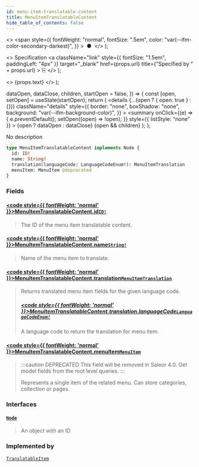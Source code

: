```yaml
---
id: menu-item-translatable-content
title: MenuItemTranslatableContent
hide_table_of_contents: false
---
```


  <>
    <span
      style={{
        fontWeight: "normal",
        fontSize: ".5em",
        color: "var(--ifm-color-secondary-darkest)",
      }}
    >
      &nbsp;●&nbsp;
    </span>
  </>
);

  <>
    Specification
    <a
      className="link"
      style={{ fontSize: "1.5em", paddingLeft: "4px" }}
      target="\_blank"
      href={props.url}
      title={"Specified by " + props.url}
    >
      ⎘
    </a>
  </>
);

  <>
    <span className={props.class}>{props.text}</span>
  </>
);


  dataOpen,
  dataClose,
  children,
  startOpen = false,
}) => {
  const [open, setOpen] = useState(startOpen);
  return (
    <details
      {...(open ? { open: true } : {})}
      className="details"
      style={{
        border: "none",
        boxShadow: "none",
        background: "var(--ifm-background-color)",
      }}
    >
      <summary
        onClick={(e) => {
          e.preventDefault();
          setOpen((open) => !open);
        }}
        style={{ listStyle: "none" }}
      >
        {open ? dataOpen : dataClose}
      </summary>
      {open && children}
    </details>
  );
};

No description

```graphql
type MenuItemTranslatableContent implements Node {
  id: ID!
  name: String!
  translation(languageCode: LanguageCodeEnum!): MenuItemTranslation
  menuItem: MenuItem @deprecated
}
```

### Fields

#### [<code style={{ fontWeight: 'normal' }}>MenuItemTranslatableContent.<b>id</b></code>](#)<Bullet />[`ID!`](../../../api-reference/miscellaneous/scalars/id) <Badge class="badge badge--secondary" text="non-null"/> <Badge class="badge badge--secondary" text="scalar"/>

> The ID of the menu item translatable content.

#### [<code style={{ fontWeight: 'normal' }}>MenuItemTranslatableContent.<b>name</b></code>](#)<Bullet />[`String!`](../../../api-reference/miscellaneous/scalars/string) <Badge class="badge badge--secondary" text="non-null"/> <Badge class="badge badge--secondary" text="scalar"/>

> Name of the menu item to translate.

#### [<code style={{ fontWeight: 'normal' }}>MenuItemTranslatableContent.<b>translation</b></code>](#)<Bullet />[`MenuItemTranslation`](../../../api-reference/menu/objects/menu-item-translation) <Badge class="badge badge--secondary" text="object"/>

> Returns translated menu item fields for the given language code.
>
> ##### [<code style={{ fontWeight: 'normal' }}>MenuItemTranslatableContent.translation.<b>languageCode</b></code>](#)<Bullet />[`LanguageCodeEnum!`](../../../api-reference/miscellaneous/enums/language-code-enum) <Badge class="badge badge--secondary" text="non-null"/> <Badge class="badge badge--secondary" text="enum"/>
>
> A language code to return the translation for menu item.

#### [<code style={{ fontWeight: 'normal' }}>MenuItemTranslatableContent.<b>menuItem</b></code>](#)<Bullet />[`MenuItem`](../../../api-reference/menu/objects/menu-item) <Badge class="badge badge--deprecated badge--secondary" text="deprecated"/> <Badge class="badge badge--secondary" text="object"/>

> :::caution DEPRECATED
> This field will be removed in Saleor 4.0. Get model fields from the root level queries.
> :::
>
> Represents a single item of the related menu. Can store categories, collection or pages.

### Interfaces

#### [`Node`](../../../api-reference/miscellaneous/interfaces/node) <Badge class="badge badge--secondary" text="interface"/>

> An object with an ID

### Implemented by

[`TranslatableItem`](../../../api-reference/miscellaneous/unions/translatable-item) <Badge class="badge badge--secondary" text="union"/>
